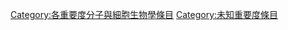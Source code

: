 {{catmore1|[[Wikipedia:分子與細胞生物學專題|Wikipedia:分子與細胞生物學專題]]}}
{{Articles by Importance|topic=分子與細胞生物學|project=分子與細胞生物學|format=toc}}
{{Wikipedia category}}
{{emptycat}}
[[Category:各重要度分子與細胞生物學條目|Category:各重要度分子與細胞生物學條目]]
[[Category:未知重要度條目|Category:未知重要度條目]]